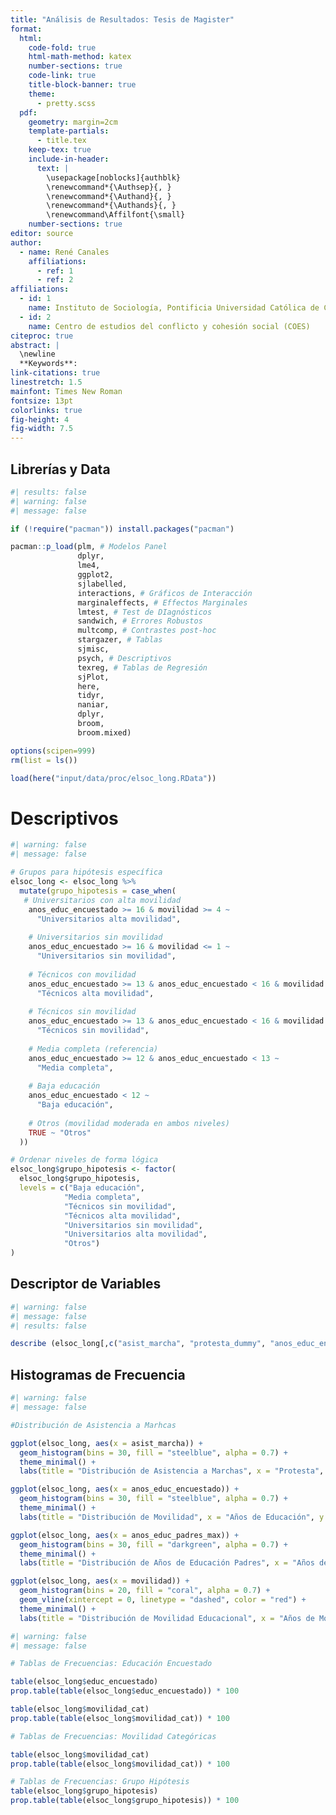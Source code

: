 ```yaml
---
title: "Análisis de Resultados: Tesis de Magister"
format:
  html: 
    code-fold: true
    html-math-method: katex
    number-sections: true
    code-link: true
    title-block-banner: true
    theme:
      - pretty.scss
  pdf: 
    geometry: margin=2cm
    template-partials: 
      - title.tex
    keep-tex: true
    include-in-header:
      text: |
        \usepackage[noblocks]{authblk}
        \renewcommand*{\Authsep}{, }
        \renewcommand*{\Authand}{, }
        \renewcommand*{\Authands}{, }
        \renewcommand\Affilfont{\small}
    number-sections: true
editor: source
author:   
  - name: René Canales
    affiliations:
      - ref: 1
      - ref: 2     
affiliations: 
  - id: 1
    name: Instituto de Sociología, Pontificia Universidad Católica de Chile
  - id: 2
    name: Centro de estudios del conflicto y cohesión social (COES)
citeproc: true
abstract: | 
  \newline
  **Keywords**: 
link-citations: true
linestretch: 1.5       
mainfont: Times New Roman
fontsize: 13pt          
colorlinks: true
fig-height: 4
fig-width: 7.5
---
```


## Librerías y Data

```r
#| results: false
#| warning: false
#| message: false

if (!require("pacman")) install.packages("pacman")

pacman::p_load(plm, # Modelos Panel
               dplyr,
               lme4,
               ggplot2,
               sjlabelled,
               interactions, # Gráficos de Interacción
               marginaleffects, # Effectos Marginales
               lmtest, # Test de DIagnósticos
               sandwich, # Errores Robustos
               multcomp, # Contrastes post-hoc
               stargazer, # Tablas
               sjmisc,
               psych, # Descriptivos
               texreg, # Tablas de Regresión
               sjPlot,
               here,
               tidyr,
               naniar,
               dplyr,
               broom,
               broom.mixed)

options(scipen=999)
rm(list = ls())

load(here("input/data/proc/elsoc_long.RData"))
```

# Descriptivos

```r
#| warning: false
#| message: false 

# Grupos para hipótesis específica
elsoc_long <- elsoc_long %>%
  mutate(grupo_hipotesis = case_when(
   # Universitarios con alta movilidad
    anos_educ_encuestado >= 16 & movilidad >= 4 ~ 
      "Universitarios alta movilidad",
    
    # Universitarios sin movilidad
    anos_educ_encuestado >= 16 & movilidad <= 1 ~ 
      "Universitarios sin movilidad",
    
    # Técnicos con movilidad
    anos_educ_encuestado >= 13 & anos_educ_encuestado < 16 & movilidad >= 3 ~ 
      "Técnicos alta movilidad",
    
    # Técnicos sin movilidad
    anos_educ_encuestado >= 13 & anos_educ_encuestado < 16 & movilidad <= 1 ~ 
      "Técnicos sin movilidad",
    
    # Media completa (referencia)
    anos_educ_encuestado >= 12 & anos_educ_encuestado < 13 ~ 
      "Media completa",
    
    # Baja educación
    anos_educ_encuestado < 12 ~ 
      "Baja educación",
    
    # Otros (movilidad moderada en ambos niveles)
    TRUE ~ "Otros"
  ))

# Ordenar niveles de forma lógica
elsoc_long$grupo_hipotesis <- factor(
  elsoc_long$grupo_hipotesis,
  levels = c("Baja educación",
            "Media completa",
            "Técnicos sin movilidad",
            "Técnicos alta movilidad",
            "Universitarios sin movilidad",
            "Universitarios alta movilidad",
            "Otros")
)
```


## Descriptor de Variables

```r
#| warning: false
#| message: false
#| results: false

describe (elsoc_long[,c("asist_marcha", "protesta_dummy", "anos_educ_encuestado", "anos_educ_padres_max", "movilidad")]) 
```

## Histogramas de Frecuencia

```r
#| warning: false
#| message: false

#Distribución de Asistencia a Marhcas

ggplot(elsoc_long, aes(x = asist_marcha)) + 
  geom_histogram(bins = 30, fill = "steelblue", alpha = 0.7) + 
  theme_minimal() + 
  labs(title = "Distribución de Asistencia a Marchas", x = "Protesta", y = "Frecuencia")

ggplot(elsoc_long, aes(x = anos_educ_encuestado)) + 
  geom_histogram(bins = 30, fill = "steelblue", alpha = 0.7) + 
  theme_minimal() + 
  labs(title = "Distribución de Movilidad", x = "Años de Educación", y = "Frecuencia")

ggplot(elsoc_long, aes(x = anos_educ_padres_max)) + 
  geom_histogram(bins = 30, fill = "darkgreen", alpha = 0.7) + 
  theme_minimal() + 
  labs(title = "Distribución de Años de Educación Padres", x = "Años de Educación Padres", y = "Frecuencia")

ggplot(elsoc_long, aes(x = movilidad)) + 
  geom_histogram(bins = 20, fill = "coral", alpha = 0.7) + 
  geom_vline(xintercept = 0, linetype = "dashed", color = "red") + 
  theme_minimal() + 
  labs(title = "Distribución de Movilidad Educacional", x = "Años de Movilidad", y = "Frecuencia")


```

```r
#| warning: false
#| message: false

# Tablas de Frecuencias: Educación Encuestado

table(elsoc_long$educ_encuestado)
prop.table(table(elsoc_long$educ_encuestado)) * 100

table(elsoc_long$movilidad_cat)
prop.table(table(elsoc_long$movilidad_cat)) * 100

# Tablas de Frecuencias: Movilidad Categóricas

table(elsoc_long$movilidad_cat)
prop.table(table(elsoc_long$movilidad_cat)) * 100

# Tablas de Frecuencias: Grupo Hipótesis
table(elsoc_long$grupo_hipotesis)
prop.table(table(elsoc_long$grupo_hipotesis)) * 100

```

